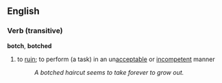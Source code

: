 ==English==

===Verb (transitive)===
'''botch''', '''botched'''
#to [[ruin]]; to perform (a task) in an un[[accept]]able or [[incompetent]] manner
#:''A botched haircut seems to take forever to grow out.''